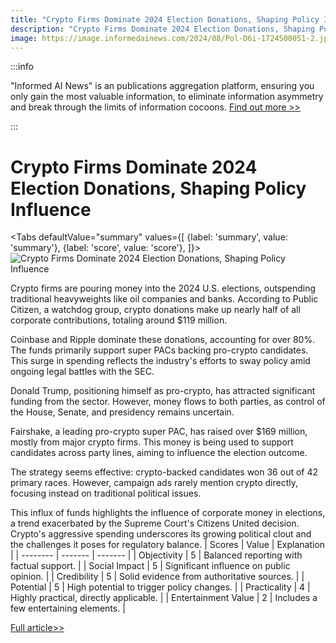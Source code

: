 ```yaml
---
title: "Crypto Firms Dominate 2024 Election Donations, Shaping Policy Influence"
description: "Crypto Firms Dominate 2024 Election Donations, Shaping Policy Influence"
image: https://image.informedainews.com/2024/08/Pol-D6i-1724500051-2.jpg
---
```



:::info

"Informed AI News" is an publications aggregation platform, ensuring you only gain the most valuable information, to eliminate information asymmetry and break through the limits of information cocoons.  [Find out more >>](/)

:::

# Crypto Firms Dominate 2024 Election Donations, Shaping Policy Influence


<Tabs
	defaultValue="summary"
	values={[
	{label: 'summary', value: 'summary'},
	{label: 'score', value: 'score'},
]}>
<TabItem value="summary">
<img
  src="https://image.informedainews.com/2024/08/Pol-D6i-1724500051-2.jpg"
  alt="Crypto Firms Dominate 2024 Election Donations, Shaping Policy Influence"
/>



Crypto firms are pouring money into the 2024 U.S. elections, outspending traditional heavyweights like oil companies and banks. According to Public Citizen, a watchdog group, crypto donations make up nearly half of all corporate contributions, totaling around $119 million.

Coinbase and Ripple dominate these donations, accounting for over 80%. The funds primarily support super PACs backing pro-crypto candidates. This surge in spending reflects the industry's efforts to sway policy amid ongoing legal battles with the SEC.

Donald Trump, positioning himself as pro-crypto, has attracted significant funding from the sector. However, money flows to both parties, as control of the House, Senate, and presidency remains uncertain.

Fairshake, a leading pro-crypto super PAC, has raised over $169 million, mostly from major crypto firms. This money is being used to support candidates across party lines, aiming to influence the election outcome.

The strategy seems effective: crypto-backed candidates won 36 out of 42 primary races. However, campaign ads rarely mention crypto directly, focusing instead on traditional political issues.

This influx of funds highlights the influence of corporate money in elections, a trend exacerbated by the Supreme Court's Citizens United decision. Crypto's aggressive spending underscores its growing political clout and the challenges it poses for regulatory balance.
</TabItem>
<TabItem value="score">
	| Scores     | Value   | Explanation |
	| -------- | ------- | ------- |
	| Objectivity  | 5    | Balanced reporting with factual support.    |
	| Social Impact | 5     | Significant influence on public opinion.    |
	| Credibility    | 5    | Solid evidence from authoritative sources.    |
	| Potential    | 5    | High potential to trigger policy changes.    |
	| Practicality    | 4    | Highly practical, directly applicable.    |
	| Entertainment Value    | 2    | Includes a few entertaining elements.    |
</TabItem>
</Tabs>

[Full article>>](https://www.cnbc.com/2024/08/23/crypto-companies-are-pouring-money-into-2024-election-public-citizen.html)
